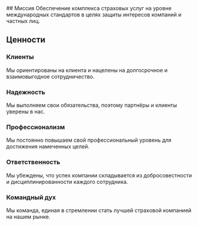 <div class="mx-auto max-w-4xl py-10">
## Миссия
Обеспечение комплекса страховых услуг на уровне международных стандартов в целях защиты интересов компаний и частных лиц.

## Ценности

### Клиенты

Мы ориентированы на клиента и нацелены на долгосрочное и взаимовыгодное сотрудничество.

### Надежность

Мы выполняем свои обязательства, поэтому партнёры и клиенты уверены в нас.

### Профессионализм

Мы постоянно повышаем свой профессиональный уровень для достижения намеченных целей.

### Ответственность

Мы убеждены, что успех компании складывается из добросовестности и дисциплинированности каждого сотрудника.

### Командный дух

Мы команда, единая в стремлении стать лучшей страховой компанией на нашем рынке.

</div>
